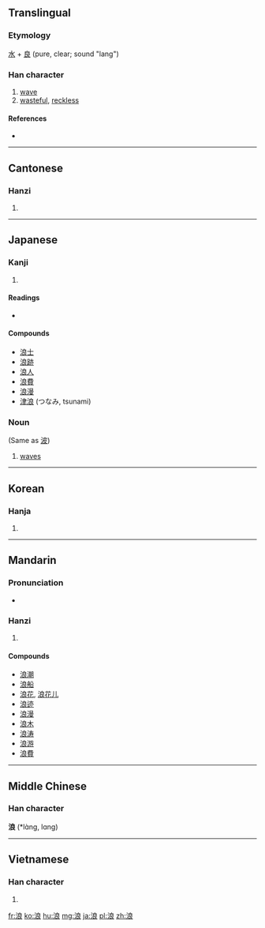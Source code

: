 ==Translingual==

===Etymology===
[[水]] + [[良]] (pure, clear; sound "lang")

===Han character===
{{Han char|rn=85|rad=水|as=07|sn=10|four=3713<sub>2</sub>|canj=水戈日女 (EIAV)}}

# [[wave]]
# [[wasteful]], [[reckless]]

====References====
* {{Han ref|kx=0624.180|dkj=17482|dj=1022.030|hdz=31634.060|uh=6D6A|ud=28010|bh=AEF6|bd=44790}}

----

==Cantonese==

===Hanzi===
{{yue-hanzi|jyut=long6|y=long6}}

# {{defn|lang=yue|sort=水07}}

----

==Japanese==

===Kanji===
{{ja-kanji|grade=c|rs=水07}}

# {{defn|lang=ja|sort=水07}}

====Readings====
* {{ja-readings|goon=[[ろう]] (rō)|kanon=[[ろう]] (rō)|kanyoon=[[らん]] (ran)|kun=[[なみ]] (nami)}}

====Compounds====
* [[浪士]]
* [[浪跡]]
* [[浪人]]
* [[浪費]]
* [[浪漫]]
* [[津浪]] (つなみ, tsunami)

===Noun===
{{ja-noun|なみ}} (Same as [[波]])

# [[wave]]s

----

==Korean==

===Hanja===
{{ko-hanja|hangeul=[[랑]]>[[낭]]|eumhun=|rv=rang>nang|mr=rang>nang|y=lang>nang}}

# {{defn|lang=ko|sort=水07}}

----

==Mandarin==

===Pronunciation===
* {{audio|Zh-làng.ogg|Audio|lang=cmn}}

===Hanzi===
{{cmn-hanzi|pin=[[láng]] ([[lang2]]), [[làng]] ([[lang4]])|wg=lang<sup>2</sup>, lang<sup>4</sup>}}

# {{defn|lang=cmn|sort=水07}}

====Compounds====
* [[浪潮]]
* [[浪船]]
* [[浪花]], [[浪花儿]]
* [[浪迹]]
* [[浪漫]]
* [[浪木]]
* [[浪涛]]
* [[浪游]]
* [[浪費]]

----

==Middle Chinese==
===Han character===
'''浪''' (*lɑ̀ng, lɑng)<!--note: asterisk indicates that this character appears more than four times in the Tang Dynasty corpus of literature; the vowel "ɑ" is an IPA symbol and is thus different from the vowel "a"-->

----

==Vietnamese==

===Han character===
{{vi-hantu|[[lãng]], [[lảng]], [[lặng]], [[rằng]], [[lăng]], [[trảng]]|rs=水07}}

# {{defn|lang=vi|sort=水07}}

[[fr:浪]]
[[ko:浪]]
[[hu:浪]]
[[mg:浪]]
[[ja:浪]]
[[pl:浪]]
[[zh:浪]]